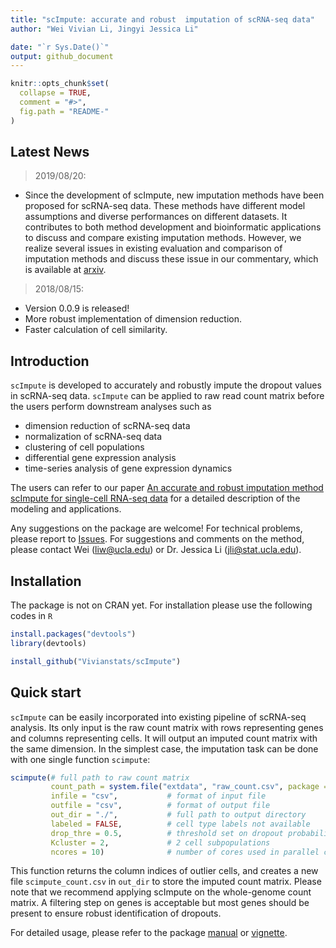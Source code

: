 ```yaml
---
title: "scImpute: accurate and robust  imputation of scRNA-seq data"
author: "Wei Vivian Li, Jingyi Jessica Li"

date: "`r Sys.Date()`"
output: github_document
---
```


<!-- README.md is generated from README.Rmd. Please edit that file -->

```r
knitr::opts_chunk$set(
  collapse = TRUE,
  comment = "#>",
  fig.path = "README-"
)
```

## Latest News

> 2019/08/20:

-  Since the development of scImpute, new imputation methods have been proposed for scRNA-seq data. These methods have different model assumptions and diverse performances on different datasets. It contributes to both method development and bioinformatic applications to discuss and compare existing imputation methods. However, we realize several issues in existing evaluation and comparison of imputation methods and discuss these issue in our commentary, which is available at [arxiv]( https://arxiv.org/abs/1908.07084).

> 2018/08/15:

-   Version 0.0.9 is released!
-   More robust implementation of dimension reduction.
-   Faster calculation of cell similarity.

## Introduction
`scImpute` is developed to accurately and robustly impute the dropout values in scRNA-seq data. `scImpute` can be applied to raw read count matrix before the users perform downstream analyses such as

- dimension reduction of scRNA-seq data
- normalization of scRNA-seq data
- clustering of cell populations
- differential gene expression analysis
- time-series analysis of gene expression dynamics

The users can refer to our paper [An accurate and robust imputation method scImpute for single-cell RNA-seq data](https://www.nature.com/articles/s41467-018-03405-7) for a detailed description of the modeling and applications.

Any suggestions on the package are welcome! For technical problems, please report to [Issues](https://github.com/Vivianstats/scImpute/issues). For suggestions and comments on the method, please contact Wei (<liw@ucla.edu>) or Dr. Jessica Li (<jli@stat.ucla.edu>). 

## Installation
The package is not on CRAN yet. For installation please use the following codes in `R`
```r
install.packages("devtools")
library(devtools)

install_github("Vivianstats/scImpute")
```

## Quick start

`scImpute` can be easily incorporated into existing pipeline of scRNA-seq analysis.
Its only input is the raw count matrix with rows representing genes and columns representing cells. It will output an imputed count matrix with the same dimension.
In the simplest case, the imputation task can be done with one single function `scimpute`:
```r
scimpute(# full path to raw count matrix
         count_path = system.file("extdata", "raw_count.csv", package = "scImpute"), 
         infile = "csv",           # format of input file
         outfile = "csv",          # format of output file
         out_dir = "./",           # full path to output directory
         labeled = FALSE,          # cell type labels not available
         drop_thre = 0.5,          # threshold set on dropout probability
         Kcluster = 2,             # 2 cell subpopulations
         ncores = 10)              # number of cores used in parallel computation
```
This function returns the column indices of outlier cells, and creates a new file `scimpute_count.csv` in `out_dir` to store the imputed count matrix. Please note that we recommend applying scImpute on the whole-genome count matrix. A filtering step on genes is acceptable but most genes should be present to ensure robust identification of dropouts. 

For detailed usage, please refer to the package [manual](https://github.com/Vivianstats/scImpute/blob/master/inst/docs/) or [vignette](https://github.com/Vivianstats/scImpute/blob/master/vignettes/scImpute-vignette.Rmd).


